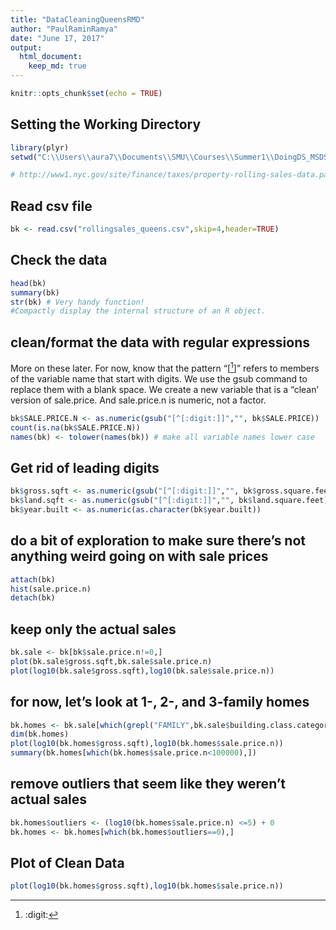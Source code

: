 ```yaml
---
title: "DataCleaningQueensRMD"
author: "PaulRaminRamya"
date: "June 17, 2017"
output:
  html_document:
    keep_md: true
---
```


```r
knitr::opts_chunk$set(echo = TRUE)
```

##  Setting the Working Directory
```r
library(plyr)
setwd("C:\\Users\\aura7\\Documents\\SMU\\Courses\\Summer1\\DoingDS_MSDS6306\\week6\\Unit6_Assignment\\Rollingsales_queens_v1\\Analysis\\Data")

# http://www1.nyc.gov/site/finance/taxes/property-rolling-sales-data.page
```

## Read csv file
```r
bk <- read.csv("rollingsales_queens.csv",skip=4,header=TRUE)
```
## Check the data

```r
head(bk)
summary(bk)
str(bk) # Very handy function!
#Compactly display the internal structure of an R object.
```



## clean/format the data with regular expressions
More on these later. For now, know that the pattern "[^[:digit:]]" refers to members of the variable name that start with digits. We use the gsub command to replace them with a blank space. We create a new variable that is a "clean' version of sale.price. And sale.price.n is numeric, not a factor.

```r
bk$SALE.PRICE.N <- as.numeric(gsub("[^[:digit:]]","", bk$SALE.PRICE))
count(is.na(bk$SALE.PRICE.N))
names(bk) <- tolower(names(bk)) # make all variable names lower case
```

## Get rid of leading digits
```r
bk$gross.sqft <- as.numeric(gsub("[^[:digit:]]","", bk$gross.square.feet))
bk$land.sqft <- as.numeric(gsub("[^[:digit:]]","", bk$land.square.feet))
bk$year.built <- as.numeric(as.character(bk$year.built))
```

## do a bit of exploration to make sure there's not anything weird going on with sale prices
```r
attach(bk)
hist(sale.price.n) 
detach(bk)
```
## keep only the actual sales
```r
bk.sale <- bk[bk$sale.price.n!=0,]
plot(bk.sale$gross.sqft,bk.sale$sale.price.n)
plot(log10(bk.sale$gross.sqft),log10(bk.sale$sale.price.n))
```
## for now, let's look at 1-, 2-, and 3-family homes
```r
bk.homes <- bk.sale[which(grepl("FAMILY",bk.sale$building.class.category)),]
dim(bk.homes)
plot(log10(bk.homes$gross.sqft),log10(bk.homes$sale.price.n))
summary(bk.homes[which(bk.homes$sale.price.n<100000),])
```
## remove outliers that seem like they weren't actual sales
```r
bk.homes$outliers <- (log10(bk.homes$sale.price.n) <=5) + 0
bk.homes <- bk.homes[which(bk.homes$outliers==0),]
```
## Plot of Clean Data
```R
plot(log10(bk.homes$gross.sqft),log10(bk.homes$sale.price.n))
```